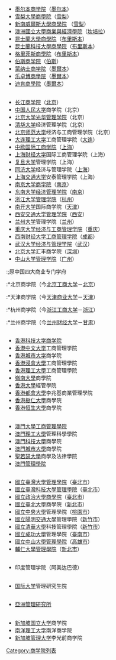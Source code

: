 {{noteTA
|G1=地名
}}
=={{AUS}}==
*[[墨尔本商学院|墨尔本商学院]]（[[墨尔本|墨尔本]]）
*[[雪梨大學商學院|雪梨大學商學院]]（[[悉尼|雪梨]]）  
*[[新南威爾斯大學商學院|新南威爾斯大學商學院]] （[[悉尼|雪梨]]）
*[[澳洲國立大學|澳洲國立大學商業與經濟學院]]（[[坎培拉|坎培拉]]）
*[[昆士蘭大學|昆士蘭大學商學院]]（[[布里斯本|布里斯本]]）
*[[昆士蘭科技大學商學院|昆士蘭科技大學商學院]]（[[布里斯本|布里斯本]]）
*[[格里菲斯商學院|格里菲斯商學院]]（[[布里斯本|布里斯本]]）
*[[伯斯商学院|伯斯商学院]]（[[伯斯|伯斯]]）
*[[蒙纳士商学院|蒙纳士商学院]]（[[墨爾本|墨爾本]]）
*[[乐卓博商學院|乐卓博商學院]]（[[墨爾本|墨爾本]]）
*[[迪肯商學院|迪肯商學院]]（[[墨爾本|墨爾本]]）

=={{CHNMLD}}==
*[[长江商学院|长江商学院]]（[[北京|北京]]）
*[[中国人民大学|中国人民大学]]商学院（北京）
*[[北京大学|北京大学]][[光华管理学院|光华管理学院]]（北京）
*[[清华大学|清华大学]]经济管理学院（北京）
*[[北京师范大学|北京师范大学]]经济与工商管理学院（北京）
*[[大连理工大学|大连理工大学]]工商管理学院（[[大连|大连]]）
*[[中欧国际工商学院|中欧国际工商学院]]（[[上海|上海]]）
*[[上海财经大学|上海财经大学]]国际工商管理学院（上海）
*[[复旦大学|复旦大学]]管理学院（上海）
*[[同济大学|同济大学]]经济与管理学院（[[上海|上海]]）
*[[上海交通大学|上海交通大学]]安泰管理学院（上海）
*[[南京大学商学院|南京大学商学院]]（[[南京|南京]]）
*[[东南大学经济管理学院|东南大学经济管理学院]]（[[南京|南京]]）
*[[浙江大学管理学院|浙江大学管理学院]]（[[杭州|杭州]]）
*[[南开大学|南开大学]]国际商学院（[[天津|天津]]）
*[[西安交通大学管理学院|西安交通大学管理学院]]（[[西安|西安]]）
*[[兰州大学|兰州大学]]管理学院（[[兰州|兰州]]）
*[[重庆大学经济与工商管理学院|重庆大学经济与工商管理学院]]（[[重庆|重庆]]）
*[[西南财经大学工商管理学院|西南财经大学工商管理学院]]（[[成都|成都]]）
*[[武汉大学经济与管理学院|武汉大学经济与管理学院]]（[[武汉|武汉]]）
*[[北京大学|北京大学]]汇丰商学院（[[深圳|深圳]]）
*[[中山大学管理学院|中山大学管理学院]]（[[广州|广州]]）

:;原中国四大商业专门学府
:*北京商学院（今[[北京工商大学|北京工商大学]]－[[北京|北京]]）
:*天津商学院（今[[天津商业大学|天津商业大学]]－[[天津|天津]]）
:*杭州商学院（今[[浙江工商大学|浙江工商大学]]－[[浙江|浙江]]）
:*兰州商学院（今[[兰州财经大学|兰州财经大学]]－[[甘肃|甘肃]]）

=={{HKG}}==
*[[香港科技大学商学院|香港科技大学商学院]]
*[[香港中文大学|香港中文大学]]工商管理学院
*[[香港城市大学|香港城市大学]]商学院
*[[香港浸會大學|香港浸會大學]]工商管理學院
*[[香港理工大學|香港理工大學]]工商管理學院
*[[嶺南大學_(香港)|嶺南大學]]商學院
*[[香港大學|香港大學]]經管學院
*[[香港都會大學|香港都會大學]]李兆基商業管理學院
*[[香港樹仁大學|香港樹仁大學]]商學院
*[[香港恒生大學|香港恒生大學]]商學院

=={{MAC}}==
*[[澳門大學工商管理學院|澳門大學工商管理學院]]
*[[澳門理工大學|澳門理工大學]]管理科學學院
*[[澳門科技大學|澳門科技大學]]商學院
*[[澳門城市大學|澳門城市大學]]商學院
*[[聖若瑟大學|聖若瑟大學]]商學及法律學院
*[[澳門管理學院|澳門管理學院]]

=={{TWN}}==
*[[國立臺灣大學管理學院|國立臺灣大學管理學院]]（[[臺北市|臺北市]]）
*[[國立臺灣科技大學管理學院|國立臺灣科技大學管理學院]]（[[臺北市|臺北市]]）
*[[國立政治大學商學院|國立政治大學商學院]]（[[臺北市|臺北市]]）
*[[國立臺北大學|國立臺北大學]]商學院（[[新北市|新北市]]）
*[[國立中央大學|國立中央大學]]管理學院（[[桃園市|桃園市]]）
*[[國立陽明交通大學|國立陽明交通大學]]管理學院（[[新竹市|新竹市]]）
*[[國立清華大學|國立清華大學]]科技管理學院（[[新竹市|新竹市]]）
*[[國立成功大學|國立成功大學]]管理學院（[[臺南市|臺南市]]）
*[[國立中山大學管理學院|國立中山大學管理學院]]（[[高雄市|高雄市]]）
*[[輔仁大學管理學院|輔仁大學管理學院]]（[[新北市|新北市]]）

=={{IND}}==
*印度管理学院（阿美达巴德）

=={{JPN}}==
*[[国际大学|国际大学]]管理研究生院

=={{PHL}}==
*[[亞洲管理研究所|亞洲管理研究所]]

=={{SIN}}==
*[[新加坡国立大学|新加坡国立大学]]商学院
*[[南洋理工大学|南洋理工大学]]南洋商学院
*[[新加坡管理大学|新加坡管理大学]]李光前商学院
[[Category:商学院列表|Category:商学院列表]]